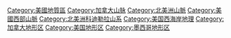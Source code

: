 [[Category:美國地質區|Category:美國地質區]]
[[Category:加拿大山脉|Category:加拿大山脉]]
[[Category:北美洲山脈|Category:北美洲山脈]]
[[Category:美國西部山脈|Category:美國西部山脈]]
[[Category:北美洲科迪勒拉山系|Category:北美洲科迪勒拉山系]]
[[Category:美国西海岸地理|Category:美国西海岸地理]]
[[Category:加拿大地形区|Category:加拿大地形区]]
[[Category:美国地形区|Category:美国地形区]]
[[Category:墨西哥地形区|Category:墨西哥地形区]]